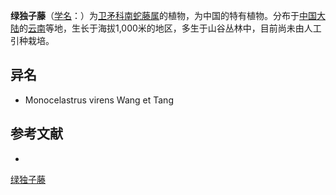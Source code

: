{{Speciesbox
| name = 绿独子藤
| status = 
| status_system = 
| image =
| genus = Celastrus
| species = virens
| authority = (Wang et Tang) C. Y. Cheng et T. C. Kao
}}

'''绿独子藤'''（[[学名|学名]]：{{lang|la|''Celastrus virens''}}）为[[卫矛科|卫矛科]][[南蛇藤属|南蛇藤属]]的植物，为中国的特有植物。分布于[[中国大陆|中国大陆]]的[[云南|云南]]等地，生长于海拔1,000米的地区，多生于山谷丛林中，目前尚未由人工引种栽培。

== 异名 ==
* Monocelastrus virens Wang et Tang

== 参考文献 ==
<div class="references-small">
* {{cite web| url =http://www.bioinfo.cn/db05/KmzwSpecies.php?action=view&id=2915| title =绿独子藤| work =《中国高等植物数据库全库》| publisher =中国科学院微生物研究所| author =昆明植物研究所| accessdate =2009-02-23| deadurl =yes| archiveurl =https://web.archive.org/web/20160305015034/http://www.bioinfo.cn/db05/KmzwSpecies.php?action=view&id=2915| archivedate =2016-03-05}}
</div>
{{Taxonbar|from=Q15226283}}

[[Category:南蛇藤属|绿独子藤]]


{{植物小作品}}